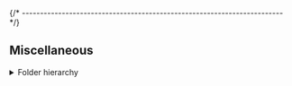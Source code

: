 


{/* ------------------------------------------------------------------------ */}

## Miscellaneous

<details>
<summary>Folder hierarchy</summary>

After install, the package creates a folder hierarchy like the following
(only the first two depth levels are shown):

<Tabs groupId="operating-systems">

<TabItem value="windows" label="Windows" default>

<CodeBlock language="console"> {
`C:\> tree /f %USERPROFILE%\\AppData\\Roaming\\xPacks\\@xpack-dev-tools\\cmake\\${customField('xpackVersion')}.${customField('npmSubversion')}\\.content
Folder PATH listing
Volume serial number is B02D-925C
├── README.md
├── bin
│   ├── cmake.exe
│   ├── cmcldeps.exe
│   ├── cpack.exe
│   ├── ctest.exe
│   ├── libgcc_s_seh-1.dll
│   ├── libstdc++-6.dll
│   └── libwinpthread-1.dll
├── distro-info
│   └── licenses
├── doc
│   └── cmake-3.28
└── share
    ├── aclocal
    ├── bash-completion
    ├── cmake-3.28
    ├── emacs
    └── vim

11 directories, 8 files
`} </CodeBlock>

</TabItem>

<TabItem value="macos" label="macOS">

<CodeBlock language="console"> {
`$ tree -L 2 ~/Library/xPacks/\@xpack-dev-tools/cmake/${customField('xpackVersion')}.${customField('npmSubversion')}/.content/
/Users/ilg/Library/xPacks/\@xpack-dev-tools/cmake/${customField('xpackVersion')}.${customField('npmSubversion')}/.content/
├── README.md
├── bin
│   ├── ccmake
│   ├── cmake
│   ├── cpack
│   └── ctest
├── distro-info
│   └── licenses
├── doc
│   └── cmake-3.28
├── libexec
│   ├── libc++.1.0.dylib
│   ├── libc++abi.1.0.dylib
│   ├── libncurses.6.dylib
│   └── libunwind.1.0.dylib
└── share
    ├── aclocal
    ├── bash-completion
    ├── cmake-3.28
    ├── emacs
    └── vim

13 directories, 9 files
`} </CodeBlock>

</TabItem>

<TabItem value="linux" label="GNU/Linux">

<CodeBlock language="console"> {
`$ tree -L 2 ~/.local/xPacks/\@xpack-dev-tools/cmake/${customField('xpackVersion')}.${customField('npmSubversion')}/.content/
/home/ilg/.local/xPacks/\@xpack-dev-tools/cmake/${customField('xpackVersion')}.${customField('npmSubversion')}/.content/
├── README.md
├── bin
│   ├── ccmake
│   ├── cmake
│   ├── cpack
│   └── ctest
├── distro-info
│   └── licenses
├── doc
│   └── cmake-3.28
├── libexec
│   ├── libcrypto.so.3
│   ├── libgcc_s.so.1
│   ├── libncurses.so.6 -> libncurses.so.6.5
│   ├── libncurses.so.6.5
│   ├── libssl.so.3
│   ├── libstdc++.so.6 -> libstdc++.so.6.0.32
│   └── libstdc++.so.6.0.32
└── share
    ├── aclocal
    ├── bash-completion
    ├── cmake-3.28
    ├── emacs
    └── vim

12 directories, 12 files
`} </CodeBlock>

</TabItem>

</Tabs>

</details>
